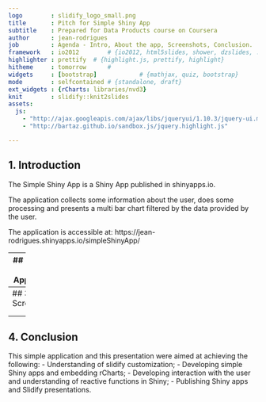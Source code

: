 ```yaml
---
logo        : slidify_logo_small.png
title       : Pitch for Simple Shiny App
subtitle    : Prepared for Data Products course on Coursera
author      : jean-rodrigues
job         : Agenda - Intro, About the app, Screenshots, Conclusion.
framework   : io2012        # {io2012, html5slides, shower, dzslides, ...}
highlighter : prettify  # {highlight.js, prettify, highlight}
hitheme     : tomorrow      # 
widgets     : [bootstrap]            # {mathjax, quiz, bootstrap}
mode        : selfcontained # {standalone, draft}
ext_widgets : {rCharts: libraries/nvd3}
knit        : slidify::knit2slides
assets:
  js:
    - "http://ajax.googleapis.com/ajax/libs/jqueryui/1.10.3/jquery-ui.min.js"
    - "http://bartaz.github.io/sandbox.js/jquery.highlight.js"

---
```

## 1. Introduction

The Simple Shiny App is a Shiny App published in shinyapps.io.

The application collects some information about the user, does some processing and
presents a multi bar chart filtered by the data provided by the user.

The application is accessible at: https://jean-rodrigues.shinyapps.io/simpleShinyApp/

---
## 2. About the Application

The application makes use of the dataset named HairEyeColor, avaiable with R.

When the user provides its hair color and sex information, the application exhibits some info
about the user and its age and presents a chart filtering the dataset by the sex and hair data provided.

```r
require(rCharts)
n1 <- nPlot(Freq ~ Hair, group = "Eye", data = subset(data.frame(HairEyeColor), Sex=="Male"), type = "multiBarChart")
n1$xAxis(axisLabel = "Hair for Male")
n1$yAxis(axisLabel = "Freq", width = 40)
n1$print("chart1")
```

--- 
## 3. Screenshots

<!-- Limit image width and height -->
<style type='text/css'>
img {
    max-height: 560px;
    max-width: 964px;
}
</style>

<!-- Center image on slide -->
<script src="http://ajax.aspnetcdn.com/ajax/jQuery/jquery-1.7.min.js"></script>
<script type='text/javascript'>
$(function() {
    $("p:has(img)").addClass('centered');
});
</script>
<div style='text-align: center; border: 2px solid;'>
    <img height='460' src='app.png' />
</div>



---
## 4. Conclusion

This simple application and this presentation were aimed at achieving the following:
- Understanding of slidify customization;
- Developing simple Shiny apps and embedding rCharts;
- Developing interaction with the user and understanding of reactive functions in Shiny;
- Publishing Shiny apps and Slidify presentations.

